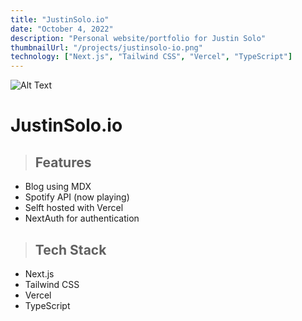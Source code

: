 ```yaml
---
title: "JustinSolo.io"
date: "October 4, 2022"
description: "Personal website/portfolio for Justin Solo"
thumbnailUrl: "/projects/justinsolo-io.png"
technology: ["Next.js", "Tailwind CSS", "Vercel", "TypeScript"]
---
```


![Alt Text](/projects/justinsolo-io.png)

<h1 style={{ textAlign: "center" }}>JustinSolo.io</h1>

> ## Features

- Blog using MDX
- Spotify API (now playing)
- Selft hosted with Vercel
- NextAuth for authentication

> ## Tech Stack

- Next.js
- Tailwind CSS
- Vercel
- TypeScript
